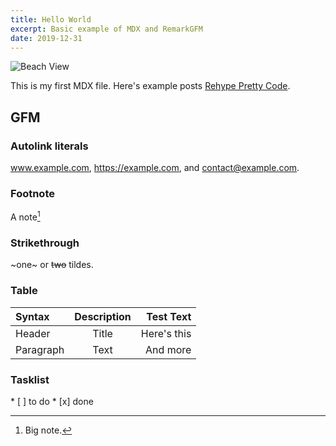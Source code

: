 ```yaml
---
title: Hello World
excerpt: Basic example of MDX and RemarkGFM
date: 2019-12-31
---
```


<Image src='/images/sample.png' alt='Beach View' width={500} height={500} />

This is my first MDX file. Here's example posts [Rehype Pretty Code](/posts/rehype-pretty-code).

## GFM

### Autolink literals

www.example.com, https://example.com, and contact@example.com.

### Footnote

A note[^1]

[^1]: Big note.

### Strikethrough

~one~ or ~~two~~ tildes.

### Table

| Syntax      | Description | Test Text     |
| :---        |    :----:   |          ---: |
| Header      | Title       | Here's this   |
| Paragraph   | Text        | And more      |

### Tasklist

<div className='not-prose'>
* [ ] to do 
* [x] done
</div>
